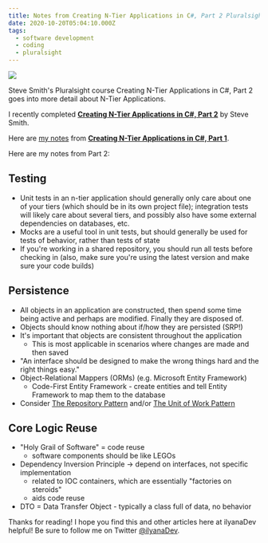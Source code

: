 ```yaml
---
title: Notes from Creating N-Tier Applications in C#, Part 2 Pluralsight Course
date: 2020-10-20T05:04:10.000Z
tags:
  - software development
  - coding
  - pluralsight
---
```


![](ntier2-pluralsight.png)

Steve Smith's Pluralsight course Creating N-Tier Applications in C#, Part 2 goes into more detail about N-Tier Applications.

I recently completed **[Creating N-Tier Applications in C#, Part 2](https://app.pluralsight.com/library/courses/n-tier-csharp-part2/table-of-contents)** by Steve Smith.

Here are [my notes](https://ilyana.dev/blog/2020-07-16-creating-ntier-applications-csharp-1/) from **[Creating N-Tier Applications in C#, Part 1](https://app.pluralsight.com/library/courses/n-tier-apps-part1/table-of-contents)**.

Here are my notes from Part 2:

Testing
--

- Unit tests in an n-tier application should generally only care about one of your tiers (which should be in its own project file); integration tests will likely care about several tiers, and possibly also have some external dependencies on databases, etc.
- Mocks are a useful tool in unit tests, but should generally be used for tests of behavior, rather than tests of state
- If you're working in a shared repository, you should run all tests before checking in (also, make sure you're using the latest version and make sure your code builds)

Persistence
--

- All objects in an application are constructed, then spend some time being active and perhaps are modified. Finally they are disposed of.
- Objects should know nothing about if/how they are persisted (SRP!)
- It's important that objects are consistent throughout the application
  - This is most applicable in scenarios where changes are made and then saved
- "An interface should be designed to make the wrong things hard and the right things easy."
- Object-Relational Mappers (ORMs) (e.g. Microsoft Entity Framework)
  - Code-First Entity Framework - create entities and tell Entity Framework to map them to the database
- Consider [The Repository Pattern](https://ilyana.dev/blog/2020-10-12-repository-pattern/) and/or [The Unit of Work Pattern](https://ilyana.dev/blog/2020-10-14-unit-of-work-pattern/)

Core Logic Reuse
--

- "Holy Grail of Software" = code reuse
  - software components should be like LEGOs
- Dependency Inversion Principle -> depend on interfaces, not specific implementation
  - related to IOC containers, which are essentially "factories on steroids"
  - aids code reuse
- DTO = Data Transfer Object - typically a class full of data, no behavior

Thanks for reading! I hope you find this and other articles here at ilyanaDev helpful! Be sure to follow me on Twitter [@ilyanaDev](https://twitter.com/ilyanaDev).
